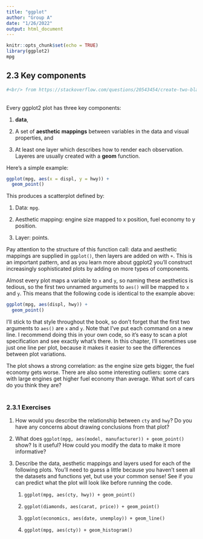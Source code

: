 ```yaml
---
title: "ggplot"
author: "Group A"
date: "1/26/2022"
output: html_document
---
```


```r
knitr::opts_chunk$set(echo = TRUE)
library(ggplot2)
mpg
```

## 2.3 **Key components**
```r
#<br/> from https://stackoverflow.com/questions/20543454/create-two-blank-lines-in-markdown accessed on 31/1/2022
```
<br/> 
Every ggplot2 plot has three key components: 

1. **data**, 

2. A set of **aesthetic mappings** between variables in the data and visual properties, and 

3. At least one layer which describes how to render each observation. Layeres are usually created with a **geom** function. 

Here's a simple example: 

```r
ggplot(mpg, aes(x = displ, y = hwy)) +
  geom_point()
```

This produces a scatterplot defined by: 

1. Data: `mpg`. 

2. Aesthetic mapping: engine size mapped to x position, fuel economy to y position. 

3. Layer: points. 

Pay attention to the structure of this function call: data and aesthetic 
mappings are supplied in `ggplot()`, then layers are added on with `+`. This is an 
important pattern, and as you learn more about ggplot2 you’ll construct 
increasingly sophisticated plots by adding on more types of components.

Almost every plot maps a variable to `x` and `y`, so naming these aesthetics is 
tedious, so the first two unnamed arguments to `aes()` will be mapped to `x` and `y`. 
This means that the following code is identical to the example above:

```r
ggplot(mpg, aes(displ, hwy)) +
  geom_point()
```

I’ll stick to that style throughout the book, so don’t forget that the first 
two arguments to `aes()` are `x` and `y`. Note that I’ve put each command on a new line. 
I recommend doing this in your own code, so it’s easy to scan a plot 
specification and see exactly what’s there. In this chapter, I’ll sometimes use 
just one line per plot, because it makes it easier to see the differences 
between plot variations.

The plot shows a strong correlation: as the engine size gets bigger, the fuel 
economy gets worse. There are also some interesting outliers: some cars with 
large engines get higher fuel economy than average. What sort of cars do you 
think they are?  
<br/>

### 2.3.1 **Exercises** 

1. How would you describe the relationship between `cty` and `hwy`? Do you have any concerns about drawing conclusions from that plot?

2. What does `ggplot(mpg, aes(model, manufacturer)) + geom_point()` show? Is it useful? How could you modify the data to make it more informative?

3. Describe the data, aesthetic mappings and layers used for each of the following plots. You’ll need to guess a little because you haven’t seen all the datasets and functions yet, but use your common sense! See if you can predict what the plot will look like before running the code.

      1. `ggplot(mpg, aes(cty, hwy)) + geom_point()`
      
      2. `ggplot(diamonds, aes(carat, price)) + geom_point()`
      
      3. `ggplot(economics, aes(date, unemploy)) + geom_line()`
      
      4. `ggplot(mpg, aes(cty)) + geom_histogram()`
